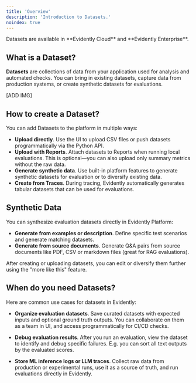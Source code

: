 ```yaml
---
title: 'Overview'
description: 'Introduction to Datasets.'
noindex: true
---
```


<Check>
  Datasets are available in **Evidently Cloud** and **Evidently Enterprise**.
</Check>

## What is a Dataset?

**Datasets** are collections of data from your application used for analysis and automated checks. You can bring in existing datasets, capture data from production systems, or create synthetic datasets for evaluations.

[ADD IMG]

## How to create a Dataset? 

You can add Datasets to the platform in multiple ways:
* **Upload directly**. Use the UI to upload CSV files or push datasets programmatically via the Python API.
* **Upload with Reports**. Attach datasets to Reports when running local evaluations. This is optional—you can also upload only summary metrics without the raw data.
* **Generate synthetic data**. Use built-in platform features to generate synthetic datasets for evaluation or to diversify existing data.
* **Create from Traces**. During tracing, Evidently automatically generates tabular datasets that can be used for evaluations.

## Synthetic Data

You can synthesize evaluation datasets directly in Evidently Platform:
* **Generate from examples or description**. Define specific test scenarios and generate matching datasets.
* **Generate from source documents**. Generate Q&A pairs from source documents like PDF, CSV or markdown files (great for RAG evaluations).

After creating or uploading datasets, you can edit or diversify them further using the "more like this" feature.

## When do you need Datasets?

Here are common use cases for datasets in Evidently:

* **Organize evaluation datasets**. Save curated datasets with expected inputs and optional ground truth outputs. You can collaborate on them as a team in UI, and access programmatically for CI/CD checks.

* **Debug evaluation results**. After you run an evaluation, view the dataset to identify and debug specific failures. E.g. you can sort all text outputs by the evaluated scores.

* **Store ML inference logs or LLM traces**. Collect raw data from production or experimental runs, use it as a source of truth, and run evaluations directly in Evidently.